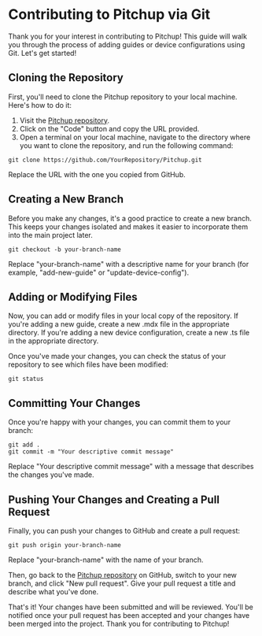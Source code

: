# Contributing to Pitchup via Git

Thank you for your interest in contributing to Pitchup! This guide will walk you through the process of adding guides or device configurations using Git. Let's get started!

## Cloning the Repository

First, you'll need to clone the Pitchup repository to your local machine. Here's how to do it:

1. Visit the [Pitchup repository](https://github.com/pitchup-fpv/pitchup).
2. Click on the "Code" button and copy the URL provided.
3. Open a terminal on your local machine, navigate to the directory where you want to clone the repository, and run the following command:

```
git clone https://github.com/YourRepository/Pitchup.git
```

Replace the URL with the one you copied from GitHub.

## Creating a New Branch

Before you make any changes, it's a good practice to create a new branch. This keeps your changes isolated and makes it easier to incorporate them into the main project later.

```
git checkout -b your-branch-name
```

Replace "your-branch-name" with a descriptive name for your branch (for example, "add-new-guide" or "update-device-config").

## Adding or Modifying Files

Now, you can add or modify files in your local copy of the repository. If you're adding a new guide, create a new .mdx file in the appropriate directory. If you're adding a new device configuration, create a new .ts file in the appropriate directory.

Once you've made your changes, you can check the status of your repository to see which files have been modified:

```
git status
```

## Committing Your Changes

Once you're happy with your changes, you can commit them to your branch:

```
git add .
git commit -m "Your descriptive commit message"
```

Replace "Your descriptive commit message" with a message that describes the changes you've made.

## Pushing Your Changes and Creating a Pull Request

Finally, you can push your changes to GitHub and create a pull request:

```
git push origin your-branch-name
```

Replace "your-branch-name" with the name of your branch.

Then, go back to the [Pitchup repository](https://github.com/YourRepository/Pitchup) on GitHub, switch to your new branch, and click "New pull request". Give your pull request a title and describe what you've done.

That's it! Your changes have been submitted and will be reviewed. You'll be notified once your pull request has been accepted and your changes have been merged into the project. Thank you for contributing to Pitchup!